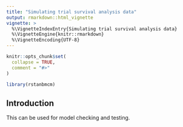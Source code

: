 ```yaml
---
title: "Simulating trial survival analysis data"
output: rmarkdown::html_vignette
vignette: >
  %\VignetteIndexEntry{Simulating trial survival analysis data}
  %\VignetteEngine{knitr::rmarkdown}
  %\VignetteEncoding{UTF-8}
---
```


```r
knitr::opts_chunk$set(
  collapse = TRUE,
  comment = "#>"
)
```

```r
library(rstanbmcm)
```

## Introduction

This can be used for model checking and testing.
